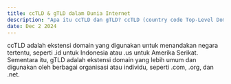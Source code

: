 ---
title: ccTLD & gTLD dalam Dunia Internet  
description: "Apa itu ccTLD dan gTLD? ccTLD (country code Top-Level Domain) adalah ekstensi domain yang mewakili negara atau wilayah tertentu, sedangkan gTLD (generic Top-Level Domain) adalah ekstensi domain yang lebih umum dan tidak terbatas pada wilayah."  
date: Dec 2 2024  
---  
ccTLD adalah ekstensi domain yang digunakan untuk menandakan negara tertentu, seperti .id untuk Indonesia atau .us untuk Amerika Serikat. Sementara itu, gTLD adalah ekstensi domain yang lebih umum dan digunakan oleh berbagai organisasi atau individu, seperti .com, .org, dan .net.
